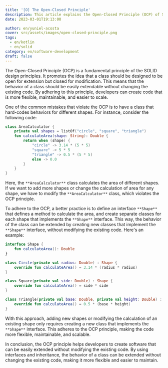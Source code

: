 ```yaml
---
title: '[O] The Open-Closed Principle'
description: This article explains the Open-Closed Principle (OCP) of SOLID design, which advises creating flexible and maintainable code by keeping classes open to extension but closed to modification. It uses an example to show how to adhere to the OCP by defining an interface and creating separate classes for each shape.
date: 2023-03-01T19:13:00

author: en/yuniel-acosta
cover: src/assets/images/open-closed-principle.png
tags:
  - en/kotlin
  - en/solid
category: en/software-development
draft: false
---
```

The Open-Closed Principle (OCP) is a fundamental principle of the SOLID design principles. It promotes the idea that a class should be designed to be open for extension but closed for modification. This means that the behavior of a class should be easily extendable without changing the existing code. By adhering to this principle, developers can create code that is more flexible, maintainable, and easier to scale.

One of the common mistakes that violate the OCP is to have a class that hard-codes behaviors for different shapes. For instance, consider the following code:

```kotlin
class AreaCalculator {
    private val shapes = listOf("circle", "square", "triangle")
    fun calculateArea(shape: String): Double {
        return when (shape) {
            "circle" -> 3.14 * (5 * 5)
            "square" -> 5 * 5
            "triangle" -> 0.5 * (5 * 5)
            else -> 0.0
        }
    }
}
```

Here, the `**AreaCalculator**` class calculates the area of different shapes. If we want to add more shapes or change the calculation of area for any shape, we have to modify the `**AreaCalculator**` class, which violates the OCP principle.

To adhere to the OCP, a better practice is to define an interface `**Shape**` that defines a method to calculate the area, and create separate classes for each shape that implements the `**Shape**` interface. This way, the behavior of the class can be extended by creating new classes that implement the `**Shape**` interface, without modifying the existing code. Here's an example:

```kotlin
interface Shape {
    fun calculateArea(): Double
}

class Circle(private val radius: Double) : Shape {
    override fun calculateArea() = 3.14 * (radius * radius)
}

class Square(private val side: Double) : Shape {
    override fun calculateArea() = side * side
}

class Triangle(private val base: Double, private val height: Double) : Shape {
    override fun calculateArea() = 0.5 * (base * height)
}
```

With this approach, adding new shapes or modifying the calculation of an existing shape only requires creating a new class that implements the `**Shape**` interface. This adheres to the OCP principle, making the code more flexible, maintainable, and scalable.

In conclusion, the OCP principle helps developers to create software that can be easily extended without modifying the existing code. By using interfaces and inheritance, the behavior of a class can be extended without changing the existing code, making it more flexible and easier to maintain.
